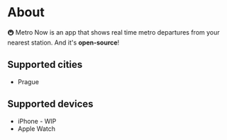 # About

🚇 Metro Now is an app that shows real time metro departures from your nearest station. And it's **open-source**!

## Supported cities

- Prague

## Supported devices

- iPhone - WIP
- Apple Watch
